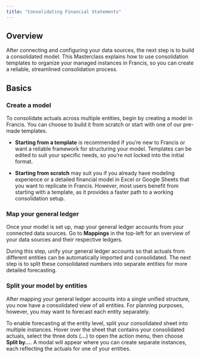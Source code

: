 ```yaml
---
title: "Consolidating Financial Statements"
---
```


## Overview

After connecting and configuring your data sources, the next step is to build a consolidated model. This Masterclass explains how to use consolidation templates to organize your managed instances in Francis, so you can create a reliable, streamlined consolidation process.

## Basics

### Create a model

To consolidate actuals across multiple entities, begin by creating a model in Francis. You can choose to build it from scratch or start with one of our pre-made templates.

* **Starting from a template** is recommended if you’re new to Francis or want a reliable framework for structuring your model. Templates can be edited to suit your specific needs, so you’re not locked into the initial format.

* **Starting from scratch** may suit you if you already have modeling experience or a detailed financial model in Excel or Google Sheets that you want to replicate in Francis. However, most users benefit from starting with a template, as it provides a faster path to a working consolidation setup.

### Map your general ledger

Once your model is set up, map your general ledger accounts from your connected data sources. Go to **Mappings** in the top-left for an overview of your data sources and their respective ledgers.

During this step, unify your general ledger accounts so that actuals from different entities can be automatically imported and consolidated. The next step is to split these consolidated numbers into separate entities for more detailed forecasting.

### Split your model by entities

After mapping your general ledger accounts into a single unified structure, you now have a consolidated view of all entities. For planning purposes, however, you may want to forecast each entity separately.

To enable forecasting at the entity level, split your consolidated sheet into multiple instances. Hover over the sheet that contains your consolidated actuals, select the three dots (**...**) to open the action menu, then choose **Split by...**. A modal will appear where you can create separate instances, each reflecting the actuals for one of your entities.